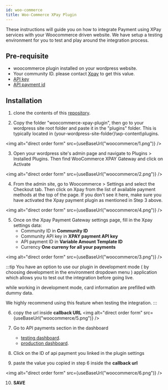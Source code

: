 ```yaml
---
id: woo-commerce
title: Woo-Commerce XPay Plugin
---
```




These instructions will guide you on how to integrate Payment using XPay services with your Woocommerce driven website. 
   We have setup a testing environment for you to test and play around the integration process.

## Pre-requisite
- woocommerce plugin installed on your wordpress website.
- Your community ID. please contact [Xpay](https://xpay.app/) to get this value.
- [API key](api-key)
- [API payment id](api-payments)


## Installation
1. clone the contents of this [repository](https://github.com/xpayeg/woocommerce-xpay-plugin).

2. Copy the folder "woocommerce-xpay-plugin", then go to your wordpress site root folder and paste it in the "plugins" folder.
   This is typically located in {your-wordpress-site-folder}\wp-content\plugins.

<img
   alt="direct order form"
   src={useBaseUrl("woocommerce/1.png")}
/>

3. Open your wordpress site's admin page and navigate to Plugins > Installed Plugins. Then find WooCommerce XPAY Gateway and click on Activate

<img
   alt="direct order form"
   src={useBaseUrl("woocommerce/2.png")}
/>

4. From the admin site, go to Woocommerce > Settings and select the Checkout tab. Then click on Xpay from the list of available payment methods at the top of the page.
   If you don't see it here, make sure you have activated the Xpay payment plugin as mentioned in Step 3 above.

<img
   alt="direct order form"
   src={useBaseUrl("woocommerce/4.png")}
/>

5. Once on the Xpay Payment Gateway settings page, fill in the Xpay settings data:
   - Community ID in **Community ID**
   - Community API key in **XPAY payment API key**
   - API payment ID in **Variable Amount Template ID**
   - Currency **One curreny for all your payments**

<img
   alt="direct order form"
   src={useBaseUrl("woocommerce/3.png")}
/>


:::tip
You have an option to use our plugin in development mode ( by choosing development in the environment dropdown menu ) application which allows you to test out the integration before going live. 
   
   while working in development mode, card information are prefilled with dummy data.

   We highly recommend using this feature when testing the integration.
:::

6. copy the url inside **callback URL**
<img
   alt="direct order form"
   src={useBaseUrl("woocommerce/5.png")}
/>

7. Go to API payments section in the dashboard

   - [testing dashboard](https://staging.xpay.app/admin/api_integrations/apipayment/).
   - [production dashboard](https://community.xpay.app/admin/api_integrations/apipayment/).

8. Click on the ID of api payment you linked in the plugin settings

9. paste the value you copied in step 6 inside the **callback url**

<img
   alt="direct order form"
   src={useBaseUrl("woocommerce/6.png")}
/>

10. **SAVE**